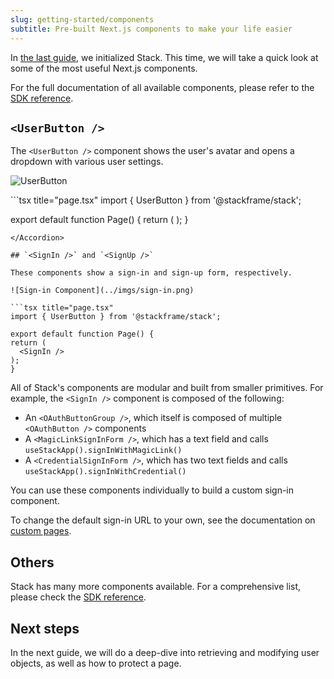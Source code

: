 ```yaml
---
slug: getting-started/components
subtitle: Pre-built Next.js components to make your life easier
---
```


In [the last guide](./setup.mdx), we initialized Stack. This time, we will take a quick look at some of the most useful Next.js components.

For the full documentation of all available components, please refer to the [SDK reference](/docs/sdk).

## `<UserButton />`

The `<UserButton />` component shows the user's avatar and opens a dropdown with various user settings.

![UserButton](../imgs/user-button.png)

<Accordion title="Show code">
  ```tsx title="page.tsx"
  import { UserButton } from '@stackframe/stack';

  export default function Page() {
    return (
      <UserButton />
    );
  }
  ```
</Accordion>

## `<SignIn />` and `<SignUp />`

These components show a sign-in and sign-up form, respectively.

![Sign-in Component](../imgs/sign-in.png)

```tsx title="page.tsx"
import { UserButton } from '@stackframe/stack';

export default function Page() {
  return (
    <SignIn />
  );
}
```

All of Stack's components are modular and built from smaller primitives. For example, the `<SignIn />` component is composed of the following:

- An `<OAuthButtonGroup />`, which itself is composed of multiple `<OAuthButton />` components
- A `<MagicLinkSignInForm />`, which has a text field and calls `useStackApp().signInWithMagicLink()`
- A `<CredentialSignInForm />`, which has two text fields and calls `useStackApp().signInWithCredential()`

You can use these components individually to build a custom sign-in component.

To change the default sign-in URL to your own, see the documentation on [custom pages](/docs/customization/custom-pages).

## Others

Stack has many more components available. For a comprehensive list, please check the [SDK reference](/docs/sdk).

## Next steps

In the next guide, we will do a deep-dive into retrieving and modifying user objects, as well as how to protect a page.

